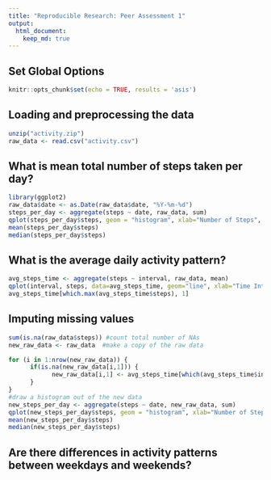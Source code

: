```yaml
---
title: "Reproducible Research: Peer Assessment 1"
output: 
  html_document:
    keep_md: true
---
```


## Set Global Options
```r
knitr::opts_chunk$set(echo = TRUE, results = 'asis')
```


## Loading and preprocessing the data
```r
unzip("activity.zip")
raw_data <- read.csv("activity.csv")
```

## What is mean total number of steps taken per day?
```r
library(ggplot2)
raw_data$date <- as.Date(raw_data$date, "%Y-%m-%d")
steps_per_day <- aggregate(steps ~ date, raw_data, sum)
qplot(steps_per_day$steps, geom = "histogram", xlab="Number of Steps", ylab="Number of days")
mean(steps_per_day$steps)
median(steps_per_day$steps)
```


## What is the average daily activity pattern?
```r
avg_steps_time <- aggregate(steps ~ interval, raw_data, mean)
qplot(interval, steps, data=avg_steps_time, geom="line", xlab="Time Interval", ylab="Average Number of Steps")
avg_steps_time[which.max(avg_steps_time$steps), 1]
```



## Imputing missing values
```r
sum(is.na(raw_data$steps)) #count total number of NAs
new_raw_data <- raw_data  #make a copy of the raw data

for (i in 1:nrow(new_raw_data)) {
      if(is.na(new_raw_data[i,1])) {
            new_raw_data[i,1] <- avg_steps_time[which(avg_steps_time$interval==new_raw_data[i,3]), 2]
      }
}
#draw a histogram out of the new data
new_steps_per_day <- aggregate(steps ~ date, new_raw_data, sum)
qplot(new_steps_per_day$steps, geom = "histogram", xlab="Number of Steps", ylab="Number of days")
mean(new_steps_per_day$steps)
median(new_steps_per_day$steps)

```

## Are there differences in activity patterns between weekdays and weekends?

